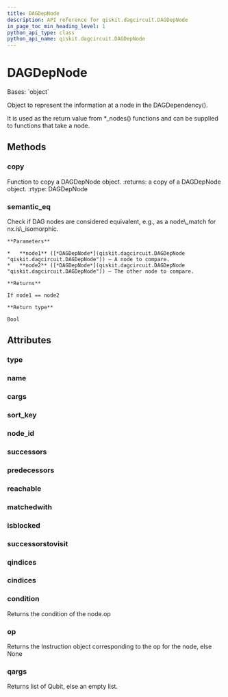 ```yaml
---
title: DAGDepNode
description: API reference for qiskit.dagcircuit.DAGDepNode
in_page_toc_min_heading_level: 1
python_api_type: class
python_api_name: qiskit.dagcircuit.DAGDepNode
---
```


# DAGDepNode

<Class id="qiskit.dagcircuit.DAGDepNode" isDedicatedPage={true} github="https://github.com/qiskit/qiskit/tree/stable/0.22/qiskit/dagcircuit/dagdepnode.py" signature="DAGDepNode(type=None, op=None, name=None, qargs=(), cargs=(), condition=None, successors=None, predecessors=None, reachable=None, matchedwith=None, successorstovisit=None, isblocked=None, qindices=None, cindices=None, nid=- 1)">
  Bases: `object`

  Object to represent the information at a node in the DAGDependency().

  It is used as the return value from \*\_nodes() functions and can be supplied to functions that take a node.

  ## Methods

  ### copy

  <Function id="qiskit.dagcircuit.DAGDepNode.copy" name="copy" signature="DAGDepNode.copy()">
    Function to copy a DAGDepNode object. :returns: a copy of a DAGDepNode object. :rtype: DAGDepNode
  </Function>

  ### semantic\_eq

  <Function id="qiskit.dagcircuit.DAGDepNode.semantic_eq" name="semantic_eq" signature="static DAGDepNode.semantic_eq(node1, node2)">
    Check if DAG nodes are considered equivalent, e.g., as a node\_match for nx.is\_isomorphic.

    **Parameters**

    *   **node1** ([*DAGDepNode*](qiskit.dagcircuit.DAGDepNode "qiskit.dagcircuit.DAGDepNode")) – A node to compare.
    *   **node2** ([*DAGDepNode*](qiskit.dagcircuit.DAGDepNode "qiskit.dagcircuit.DAGDepNode")) – The other node to compare.

    **Returns**

    If node1 == node2

    **Return type**

    Bool
  </Function>

  ## Attributes

  ### type

  <Attribute id="qiskit.dagcircuit.DAGDepNode.type" name="type" />

  ### name

  <Attribute id="qiskit.dagcircuit.DAGDepNode.name" name="name" />

  ### cargs

  <Attribute id="qiskit.dagcircuit.DAGDepNode.cargs" name="cargs" />

  ### sort\_key

  <Attribute id="qiskit.dagcircuit.DAGDepNode.sort_key" name="sort_key" />

  ### node\_id

  <Attribute id="qiskit.dagcircuit.DAGDepNode.node_id" name="node_id" />

  ### successors

  <Attribute id="qiskit.dagcircuit.DAGDepNode.successors" name="successors" />

  ### predecessors

  <Attribute id="qiskit.dagcircuit.DAGDepNode.predecessors" name="predecessors" />

  ### reachable

  <Attribute id="qiskit.dagcircuit.DAGDepNode.reachable" name="reachable" />

  ### matchedwith

  <Attribute id="qiskit.dagcircuit.DAGDepNode.matchedwith" name="matchedwith" />

  ### isblocked

  <Attribute id="qiskit.dagcircuit.DAGDepNode.isblocked" name="isblocked" />

  ### successorstovisit

  <Attribute id="qiskit.dagcircuit.DAGDepNode.successorstovisit" name="successorstovisit" />

  ### qindices

  <Attribute id="qiskit.dagcircuit.DAGDepNode.qindices" name="qindices" />

  ### cindices

  <Attribute id="qiskit.dagcircuit.DAGDepNode.cindices" name="cindices" />

  ### condition

  <Attribute id="qiskit.dagcircuit.DAGDepNode.condition" name="condition">
    Returns the condition of the node.op
  </Attribute>

  ### op

  <Attribute id="qiskit.dagcircuit.DAGDepNode.op" name="op">
    Returns the Instruction object corresponding to the op for the node, else None
  </Attribute>

  ### qargs

  <Attribute id="qiskit.dagcircuit.DAGDepNode.qargs" name="qargs">
    Returns list of Qubit, else an empty list.
  </Attribute>
</Class>

